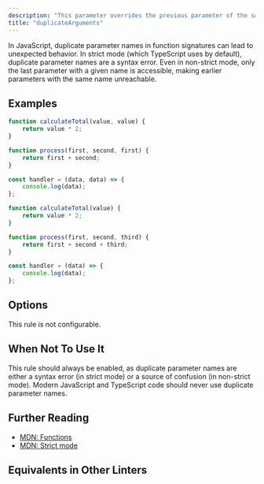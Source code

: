 ```yaml
---
description: "This parameter overrides the previous parameter of the same name."
title: "duplicateArguments"
---
```



<RuleSummary plugin="ts" rule="duplicateArguments" />

In JavaScript, duplicate parameter names in function signatures can lead to unexpected behavior.
In strict mode (which TypeScript uses by default), duplicate parameter names are a syntax error.
Even in non-strict mode, only the last parameter with a given name is accessible, making earlier parameters with the same name unreachable.

## Examples

<Tabs>
<TabItem label="❌ Incorrect">

```ts
function calculateTotal(value, value) {
	return value * 2;
}
```

```ts
function process(first, second, first) {
	return first + second;
}
```

```ts
const handler = (data, data) => {
	console.log(data);
};
```

</TabItem>
<TabItem label="✅ Correct">

```ts
function calculateTotal(value) {
	return value * 2;
}
```

```ts
function process(first, second, third) {
	return first + second + third;
}
```

```ts
const handler = (data) => {
	console.log(data);
};
```

</TabItem>
</Tabs>

## Options

This rule is not configurable.

## When Not To Use It

This rule should always be enabled, as duplicate parameter names are either a syntax error (in strict mode) or a source of confusion (in non-strict mode).
Modern JavaScript and TypeScript code should never use duplicate parameter names.

## Further Reading

- [MDN: Functions](https://developer.mozilla.org/en-US/docs/Web/JavaScript/Reference/Functions)
- [MDN: Strict mode](https://developer.mozilla.org/en-US/docs/Web/JavaScript/Reference/Strict_mode)

## Equivalents in Other Linters

<RuleEquivalents pluginId="ts" ruleId="duplicateArguments" />
